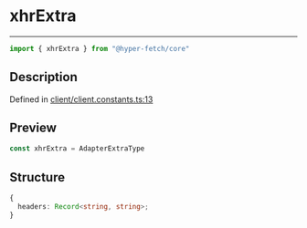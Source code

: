 

# xhrExtra

<div class="api-docs__separator" data-reactroot="">

---

</div><div class="api-docs__import" data-reactroot="">

```ts
import { xhrExtra } from "@hyper-fetch/core"
```

</div><div class="api-docs__section">

## Description

</div><div class="api-docs__description"><span class="api-docs__do-not-parse">



</span></div><p class="api-docs__definition">

Defined in [client/client.constants.ts:13](https://github.com/BetterTyped/hyper-fetch/blob/c3e2c45/packages/core/src/client/client.constants.ts#L13)

</p><div class="api-docs__section">

## Preview

</div><div class="api-docs__preview var">

```ts
const xhrExtra = AdapterExtraType
```

</div><div class="api-docs__section">

## Structure

</div><div class="api-docs__returns">

```ts
{
  headers: Record<string, string>;
}
```

</div>